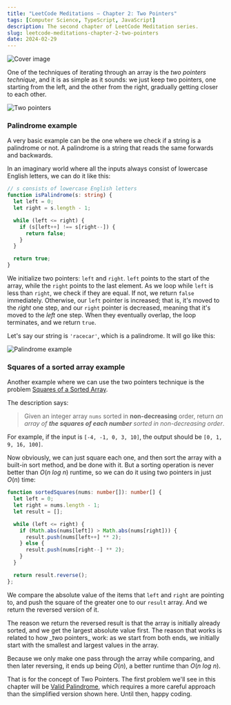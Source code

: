 ```yaml
---
title: "LeetCode Meditations — Chapter 2: Two Pointers"
tags: [Computer Science, TypeScript, JavaScript]
description: The second chapter of LeetCode Meditation series.
slug: leetcode-meditations-chapter-2-two-pointers
date: 2024-02-29
---
```


![Cover image](/blog/post-images/2024-02-29/09-lm-ch2.png)

One of the techniques of iterating through an array is the _two pointers technique_, and it is as simple as it sounds: we just keep two pointers, one starting from the left, and the other from the right, gradually getting closer to each other.

![Two pointers](/blog/post-images/2024-02-29/two-pointers.gif)

### Palindrome example

A very basic example can be the one where we check if a string is a palindrome or not. A palindrome is a string that reads the same forwards and backwards.

In an imaginary world where all the inputs always consist of lowercase English letters, we can do it like this:

```ts
// s consists of lowercase English letters
function isPalindrome(s: string) {
  let left = 0;
  let right = s.length - 1;

  while (left <= right) {
    if (s[left++] !== s[right--]) {
      return false;
    }
  }

  return true;
}
```

We initialize two pointers: `left` and `right`. `left` points to the start of the array, while the `right` points to the last element. As we loop while `left` is less than `right`, we check if they are equal. If not, we return `false` immediately. Otherwise, our `left` pointer is increased; that is, it's moved to the _right_ one step, and our `right` pointer is decreased, meaning that it's moved to the _left_ one step.
When they eventually overlap, the loop terminates, and we return `true`.

Let's say our string is `'racecar'`, which is a palindrome.
It will go like this:

![Palindrome example](/blog/post-images/2024-02-29/palindrome.gif)

### Squares of a sorted array example

Another example where we can use the two pointers technique is the problem [Squares of a Sorted Array](https://leetcode.com/problems/squares-of-a-sorted-array).

The description says:

> Given an integer array `nums` sorted in **non-decreasing** order, return _an array of **the squares of each number** sorted in non-decreasing order_.

For example, if the input is `[-4, -1, 0, 3, 10]`, the output should be `[0, 1, 9, 16, 100]`. 

Now obviously, we can just square each one, and then sort the array with a built-in sort method, and be done with it. But a sorting operation is never better than $O(n \ log \ n)$ runtime, so we can do it using two pointers in just $O(n)$ time:

```ts
function sortedSquares(nums: number[]): number[] {
  let left = 0;
  let right = nums.length - 1;
  let result = [];

  while (left <= right) {
    if (Math.abs(nums[left]) > Math.abs(nums[right])) {
      result.push(nums[left++] ** 2);
    } else {
      result.push(nums[right--] ** 2);
    }
  }

  return result.reverse();
};
```

We compare the absolute value of the items that `left` and `right` are pointing to, and push the square of the greater one to our `result` array. And we return the reversed version of it. 

<Note>
The reason we return the reversed result is that the array is initially already sorted, and we get the largest absolute value first. The reason that works is related to how _two pointers_ work: as we start from both ends, we initially start with the smallest and largest values in the array.
</Note>

Because we only make one pass through the array while comparing, and then later reversing, it ends up being $O(n)$, a better runtime than $O(n \ log \ n)$.

That is for the concept of Two Pointers. 
The first problem we'll see in this chapter will be [Valid Palindrome](https://leetcode.com/problems/valid-palindrome), which requires a more careful approach than the simplified version shown here. 
Until then, happy coding.

